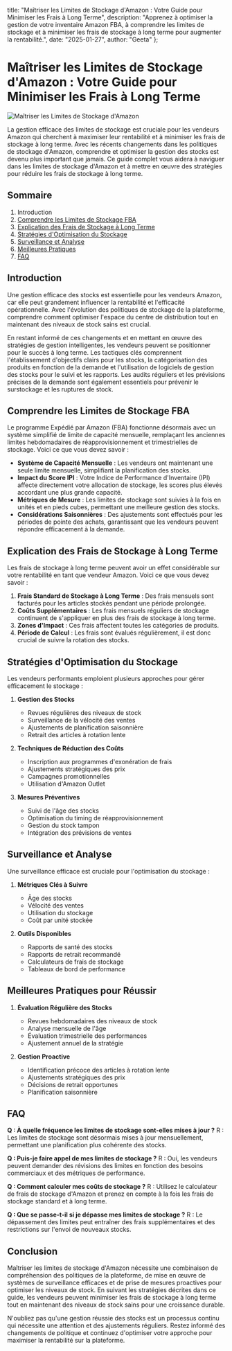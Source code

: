   title: "Maîtriser les Limites de Stockage d'Amazon : Votre Guide pour Minimiser les Frais à Long Terme",
  description: "Apprenez à optimiser la gestion de votre inventaire Amazon FBA, à comprendre les limites de stockage et à minimiser les frais de stockage à long terme pour augmenter la rentabilité.",
  date: "2025-01-27",
  author: "Geeta"
};

# Maîtriser les Limites de Stockage d'Amazon : Votre Guide pour Minimiser les Frais à Long Terme

![Maîtriser les Limites de Stockage d'Amazon](/images/blog/mastering-amazons-storage-limits.jpeg)

La gestion efficace des limites de stockage est cruciale pour les vendeurs Amazon qui cherchent à maximiser leur rentabilité et à minimiser les frais de stockage à long terme. Avec les récents changements dans les politiques de stockage d'Amazon, comprendre et optimiser la gestion des stocks est devenu plus important que jamais. Ce guide complet vous aidera à naviguer dans les limites de stockage d'Amazon et à mettre en œuvre des stratégies pour réduire les frais de stockage à long terme.

## Sommaire

1. Introduction
2. [Comprendre les Limites de Stockage FBA](#comprendre-les-limites-de-stockage-fba)
3. [Explication des Frais de Stockage à Long Terme](#explication-des-frais-de-stockage-à-long-terme)
4. [Stratégies d'Optimisation du Stockage](#stratégies-doptimisation-du-stockage)
5. [Surveillance et Analyse](#surveillance-et-analyse)
6. [Meilleures Pratiques](#meilleures-pratiques)
7. [FAQ](#faq)

## Introduction

Une gestion efficace des stocks est essentielle pour les vendeurs Amazon, car elle peut grandement influencer la rentabilité et l'efficacité opérationnelle. Avec l'évolution des politiques de stockage de la plateforme, comprendre comment optimiser l'espace du centre de distribution tout en maintenant des niveaux de stock sains est crucial.

En restant informé de ces changements et en mettant en œuvre des stratégies de gestion intelligentes, les vendeurs peuvent se positionner pour le succès à long terme. Les tactiques clés comprennent l'établissement d'objectifs clairs pour les stocks, la catégorisation des produits en fonction de la demande et l'utilisation de logiciels de gestion des stocks pour le suivi et les rapports. Les audits réguliers et les prévisions précises de la demande sont également essentiels pour prévenir le surstockage et les ruptures de stock.

## Comprendre les Limites de Stockage FBA

Le programme Expédié par Amazon (FBA) fonctionne désormais avec un système simplifié de limite de capacité mensuelle, remplaçant les anciennes limites hebdomadaires de réapprovisionnement et trimestrielles de stockage. Voici ce que vous devez savoir :

- **Système de Capacité Mensuelle** : Les vendeurs ont maintenant une seule limite mensuelle, simplifiant la planification des stocks.
- **Impact du Score IPI** : Votre Indice de Performance d'Inventaire (IPI) affecte directement votre allocation de stockage, les scores plus élevés accordant une plus grande capacité.
- **Métriques de Mesure** : Les limites de stockage sont suivies à la fois en unités et en pieds cubes, permettant une meilleure gestion des stocks.
- **Considérations Saisonnières** : Des ajustements sont effectués pour les périodes de pointe des achats, garantissant que les vendeurs peuvent répondre efficacement à la demande.

## Explication des Frais de Stockage à Long Terme

Les frais de stockage à long terme peuvent avoir un effet considérable sur votre rentabilité en tant que vendeur Amazon. Voici ce que vous devez savoir :

1. **Frais Standard de Stockage à Long Terme** : Des frais mensuels sont facturés pour les articles stockés pendant une période prolongée.
2. **Coûts Supplémentaires** : Les frais mensuels réguliers de stockage continuent de s'appliquer en plus des frais de stockage à long terme.
3. **Zones d'Impact** : Ces frais affectent toutes les catégories de produits.
4. **Période de Calcul** : Les frais sont évalués régulièrement, il est donc crucial de suivre la rotation des stocks.

## Stratégies d'Optimisation du Stockage

Les vendeurs performants emploient plusieurs approches pour gérer efficacement le stockage :

1. **Gestion des Stocks**
   - Revues régulières des niveaux de stock
   - Surveillance de la vélocité des ventes
   - Ajustements de planification saisonnière
   - Retrait des articles à rotation lente

2. **Techniques de Réduction des Coûts**
   - Inscription aux programmes d'exonération de frais
   - Ajustements stratégiques des prix
   - Campagnes promotionnelles
   - Utilisation d'Amazon Outlet

3. **Mesures Préventives**
   - Suivi de l'âge des stocks
   - Optimisation du timing de réapprovisionnement
   - Gestion du stock tampon
   - Intégration des prévisions de ventes

## Surveillance et Analyse

Une surveillance efficace est cruciale pour l'optimisation du stockage :

1. **Métriques Clés à Suivre**
   - Âge des stocks
   - Vélocité des ventes
   - Utilisation du stockage
   - Coût par unité stockée

2. **Outils Disponibles**
   - Rapports de santé des stocks
   - Rapports de retrait recommandé
   - Calculateurs de frais de stockage
   - Tableaux de bord de performance

## Meilleures Pratiques pour Réussir

1. **Évaluation Régulière des Stocks**
   - Revues hebdomadaires des niveaux de stock
   - Analyse mensuelle de l'âge
   - Évaluation trimestrielle des performances
   - Ajustement annuel de la stratégie

2. **Gestion Proactive**
   - Identification précoce des articles à rotation lente
   - Ajustements stratégiques des prix
   - Décisions de retrait opportunes
   - Planification saisonnière

## FAQ

**Q : À quelle fréquence les limites de stockage sont-elles mises à jour ?**
R : Les limites de stockage sont désormais mises à jour mensuellement, permettant une planification plus cohérente des stocks.

**Q : Puis-je faire appel de mes limites de stockage ?**
R : Oui, les vendeurs peuvent demander des révisions des limites en fonction des besoins commerciaux et des métriques de performance.

**Q : Comment calculer mes coûts de stockage ?**
R : Utilisez le calculateur de frais de stockage d'Amazon et prenez en compte à la fois les frais de stockage standard et à long terme.

**Q : Que se passe-t-il si je dépasse mes limites de stockage ?**
R : Le dépassement des limites peut entraîner des frais supplémentaires et des restrictions sur l'envoi de nouveaux stocks.

## Conclusion

Maîtriser les limites de stockage d'Amazon nécessite une combinaison de compréhension des politiques de la plateforme, de mise en œuvre de systèmes de surveillance efficaces et de prise de mesures proactives pour optimiser les niveaux de stock. En suivant les stratégies décrites dans ce guide, les vendeurs peuvent minimiser les frais de stockage à long terme tout en maintenant des niveaux de stock sains pour une croissance durable.

N'oubliez pas qu'une gestion réussie des stocks est un processus continu qui nécessite une attention et des ajustements réguliers. Restez informé des changements de politique et continuez d'optimiser votre approche pour maximiser la rentabilité sur la plateforme.